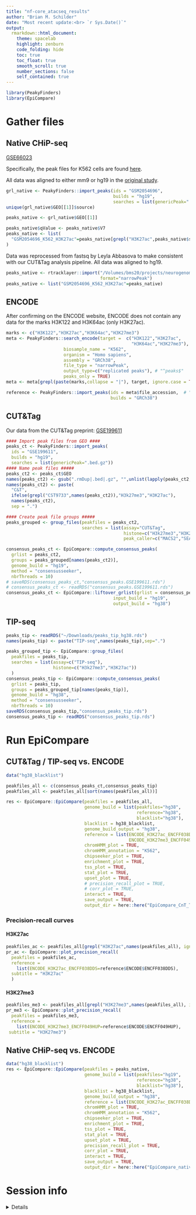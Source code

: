 ```yaml
---
title: "nf-core_atacseq_results"
author: "Brian M. Schilder"
date: "Most recent update:<br> `r Sys.Date()`"
output: 
  rmarkdown::html_document: 
    theme: spacelab
    highlight: zenburn 
    code_folding: hide 
    toc: true 
    toc_float: true
    smooth_scroll: true
    number_sections: false 
    self_contained: true  
---
```


```r
library(PeakyFinders)
library(EpiCompare)
```


# Gather files

## Native CHiP-seq

[GSE66023](https://www.ncbi.nlm.nih.gov/geo/query/acc.cgi?acc=GSE66023&s=09)

Specifically, the peak files for K562 cells are found [here](https://www.ncbi.nlm.nih.gov/geo/query/acc.cgi?acc=GSM2054696). 

All data was aligned to either mm9 or hg19 in the [original study](https://www.nature.com/articles/ng.3550).

```r
grl_native <- PeakyFinders::import_peaks(ids = "GSM2054696",
                                         builds = "hg19",
                                         searches = list(genericPeak=".bed.gz"))
unique(grl_native$GEO[[1]]$source)

peaks_native <- grl_native$GEO[[1]]

peaks_native$qValue <- peaks_native$V7
peaks_native <- list(
  "GSM2054696_K562_H3K27ac"=peaks_native[grepl("H3K27ac",peaks_native$source), ]
)
```

Data was reprocessed from fastsq by Leyla Abbasova to make consistent with our CUT&Tag analysis pipeline. All data was aligned to hg19.

```r

peaks_native <- rtracklayer::import("/Volumes/bms20/projects/neurogenomics-lab/live/Projects/CUT_n_TAG/native_ChIP/K562_H3K27ac_native_ChIP_SRR3144862.srt.nodup_x_K562_input_native_ChIP_SRR3144864.srt.nodup.pval0.01.500K.bfilt.narrowPeak.gz",
                                    format="narrowPeak")
peaks_native <- list("GSM2054696_K562_H3K27ac"=peaks_native) 
```


## ENCODE

After confirming on the ENCODE website, ENCODE does not contain any data for
the marks H3K122 and H3K64ac (only H3K27ac). 

```r
marks <- c("H3K122","H3K27ac","H3K64ac","H3K27me3")
meta <- PeakyFinders::search_encode(target =  c("H3K122","H3K27ac",
                                                "H3K64ac","H3K27me3"),
                      biosample_name = "K562",
                      organism = "Homo sapiens",
                      assembly = "GRCh38",
                      file_type = "narrowPeak",
                      output_type=c("replicated peaks"), # "^peaks$"
                      peaks_only = TRUE) 
meta <- meta[grepl(paste(marks,collapse = "|"), target, ignore.case = TRUE),]

reference <- PeakyFinders::import_peaks(ids = meta$file_accession,  # "ENCSR000AKP" 
                                        builds = "GRCh38")
```

## CUT&Tag

Our data from the CUT&Tag preprint: 
[GSE199611](https://www.ncbi.nlm.nih.gov/geo/query/acc.cgi?acc=GSE199611)

```r
#### Import peak files from GEO ####
peaks_ct <- PeakyFinders::import_peaks(
  ids = "GSE199611",
  builds = "hg19",
  searches = list(genericPeak=".bed.gz"))
#### Name peak files #####
peaks_ct2 <- peaks_ct$GEO
names(peaks_ct2) <- gsub(".rmDup|.bed|.gz", "",unlist(lapply(peaks_ct2, function(x){x$source[1]})))
names(peaks_ct2) <- paste(
  "C&T",
  ifelse(grepl("CST9733",names(peaks_ct2)),"H3k27me3","H3K27ac"),
  names(peaks_ct2),
  sep = ".")

#### Create peak file groups #####
peaks_grouped <- group_files(peakfiles = peaks_ct2, 
                             searches = list(assay="CUT&Tag",
                                             histone=c("H3k27me3","H3K27ac"),
                                             peak_caller=c("MACS2","SEACR")))

consensus_peaks_ct <- EpiCompare::compute_consensus_peaks(
  grlist = peaks_ct2, 
  groups = peaks_grouped[names(peaks_ct2)], 
  genome_build = "hg19", 
  method = "consensusseeker",
  nbrThreads = 10)
# saveRDS(consensus_peaks_ct,"consensus_peaks.GSE199611.rds")
# consensus_peaks_ct <- readRDS("consensus_peaks.GSE199611.rds")
consensus_peaks_ct <- EpiCompare::liftover_grlist(grlist = consensus_peaks_ct,
                                         input_build = "hg19",
                                         output_build = "hg38")
```

## TIP-seq

```r
peaks_tip <- readRDS("~/Downloads/peaks_tip_hg38.rds")
names(peaks_tip) <- paste("TIP-seq",names(peaks_tip),sep=".")

peaks_grouped_tip <- EpiCompare::group_files(
  peakfiles = peaks_tip,
  searches = list(assay=c("TIP-seq"),
                  histone=c("H3k27me3","H3K27ac")) 
  )
consensus_peaks_tip <- EpiCompare::compute_consensus_peaks(
  grlist = peaks_tip, 
  groups = peaks_grouped_tip[names(peaks_tip)], 
  genome_build = "hg38", 
  method = "consensusseeker",
  nbrThreads = 10)
saveRDS(consensus_peaks_tip,"consensus_peaks_tip.rds")
consensus_peaks_tip <- readRDS("consensus_peaks_tip.rds")
```

# Run EpiCompare

## CUT&Tag / TIP-seq vs. ENCODE

```r
data("hg38_blacklist") 

peakfiles_all <- c(consensus_peaks_ct,consensus_peaks_tip)
peakfiles_all <- peakfiles_all[sort(names(peakfiles_all))]

res <- EpiCompare::EpiCompare(peakfiles = peakfiles_all,
                              genome_build = list(peakfiles="hg38",
                                                  reference="hg38",
                                                  blacklist="hg38"), 
                              blacklist = hg38_blacklist,
                              genome_build_output = "hg38",
                              reference = list(ENCODE_H3K27ac_ENCFF038DDS=reference$ENCODE$ENCFF038DDS,
                                               ENCODE_H3K27me3_ENCFF049HUP=reference$ENCODE$ENCFF049HUP),
                              chromHMM_plot = TRUE,
                              chromHMM_annotation = "K562",
                              chipseeker_plot = TRUE,
                              enrichment_plot = TRUE,
                              tss_plot = TRUE, 
                              stat_plot = TRUE,
                              upset_plot = TRUE,
                              # precision_recall_plot = TRUE,
                              # corr_plot = TRUE,
                              interact = TRUE,
                              save_output = TRUE,
                              output_dir = here::here("EpiCompare_CnT_TIP_consensus"))
```   

### Precision-recall curves

#### H3K27ac

```r

peakfiles_ac <- peakfiles_all[grepl("H3K27ac",names(peakfiles_all), ignore.case = TRUE)]
pr_ac <- EpiCompare::plot_precision_recall(
  peakfiles = peakfiles_ac,
  reference = 
    list(ENCODE_H3K27ac_ENCFF038DDS=reference$ENCODE$ENCFF038DDS),
  subtitle = "H3K27ac"
  ) 
```

#### H3K27me3

```r
peakfiles_me3 <- peakfiles_all[grepl("H3K27me3",names(peakfiles_all), ignore.case = TRUE)]
pr_me3 <- EpiCompare::plot_precision_recall(
  peakfiles = peakfiles_me3,
  reference =
    list(ENCODE_H3K27me3_ENCFF049HUP=reference$ENCODE$ENCFF049HUP),
 subtitle = "H3K27me3") 
```
## Native CHiP-seq vs. ENCODE

```r
data("hg38_blacklist")  
res <- EpiCompare::EpiCompare(peakfiles = peaks_native,
                              genome_build = list(peakfiles="hg19",
                                                  reference="hg38",
                                                  blacklist="hg38"), 
                              blacklist = hg38_blacklist,
                              genome_build_output = "hg38",
                              reference = list(ENCODE_H3K27ac_ENCFF038DDS=reference$ENCODE$ENCFF038DDS),
                              chromHMM_plot = TRUE,
                              chromHMM_annotation = "K562",
                              chipseeker_plot = TRUE,
                              enrichment_plot = TRUE,
                              tss_plot = TRUE, 
                              stat_plot = TRUE,
                              upset_plot = TRUE,
                              precision_recall_plot = TRUE,
                              corr_plot = TRUE,
                              interact = TRUE,
                              save_output = TRUE,
                              output_dir = here::here("EpiCompare_nativeCHiPseq"))
```   

# Session info

<details>

```r
utils::sessionInfo()
```

</details>

<br>
